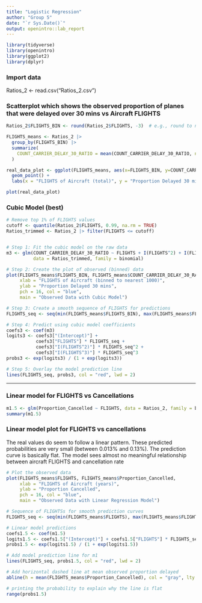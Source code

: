 ```yaml
---
title: "Logistic Regression"
author: "Group 5"
date: "`r Sys.Date()`"
output: openintro::lab_report
---
```


```r
library(tidyverse)
library(openintro)
library(ggplot2)
library(dplyr)
```

### Import data
Ratios_2 <- read.csv("Ratios_2.csv")



### Scatterplot which shows the observed proportion of planes that were delayed over 30 mins vs Aircraft FLIGHTS
```r
Ratios_2$FLIGHTS_BIN <- round(Ratios_2$FLIGHTS, -3)  # e.g., round to nearest 1000

FLIGHTS_means <- Ratios_2 |>
  group_by(FLIGHTS_BIN) |>
  summarize(
    COUNT_CARRIER_DELAY_30_RATIO = mean(COUNT_CARRIER_DELAY_30_RATIO, na.rm = TRUE)
  )

real_data_plot <- ggplot(FLIGHTS_means, aes(x=FLIGHTS_BIN, y=COUNT_CARRIER_DELAY_30_RATIO)) +
  geom_point() +
  labs(x = "FLIGHTS of Aircraft (total)", y = "Proportion Delayed 30 mins")

plot(real_data_plot)
```


### Cubic Model (best)
```r
# Remove top 1% of FLIGHTS values
cutoff <- quantile(Ratios_2$FLIGHTS, 0.99, na.rm = TRUE)
Ratios_trimmed <- Ratios_2 |> filter(FLIGHTS <= cutoff)


# Step 1: Fit the cubic model on the raw data
m3 <- glm(COUNT_CARRIER_DELAY_30_RATIO ~ FLIGHTS + I(FLIGHTS^2) + I(FLIGHTS^3),
          data = Ratios_trimmed, family = binomial)

# Step 2: Create the plot of observed (binned) data
plot(FLIGHTS_means$FLIGHTS_BIN, FLIGHTS_means$COUNT_CARRIER_DELAY_30_RATIO,
     xlab = "FLIGHTS of Aircraft (binned to nearest 1000)",
     ylab = "Proportion Delayed 30 mins",
     pch = 16, col = "blue",
     main = "Observed Data with Cubic Model")

# Step 3: Create a smooth sequence of FLIGHTS for predictions
FLIGHTS_seq <- seq(min(FLIGHTS_means$FLIGHTS_BIN), max(FLIGHTS_means$FLIGHTS_BIN), length.out = 200)

# Step 4: Predict using cubic model coefficients
coefs3 <- coef(m3)
logits3 <- coefs3["(Intercept)"] + 
           coefs3["FLIGHTS"] * FLIGHTS_seq + 
           coefs3["I(FLIGHTS^2)"] * FLIGHTS_seq^2 + 
           coefs3["I(FLIGHTS^3)"] * FLIGHTS_seq^3
probs3 <- exp(logits3) / (1 + exp(logits3))

# Step 5: Overlay the model prediction line
lines(FLIGHTS_seq, probs3, col = "red", lwd = 2)

```


*****


### Linear model for FLIGHTS vs Cancellations
```r
m1.5 <- glm(Proportion_Cancelled ~ FLIGHTS, data = Ratios_2, family = binomial)
summary(m1.5)
```

### Linear model plot for FLIGHTS vs cancellations 
The real values do seem to follow a linear pattern.
These predicted probabilities are very small (between 0.013% and 0.13%).
The prediction curve is basically flat.
The model sees almost no meaningful relationship between aircraft FLIGHTS and cancellation rate
``` r
# Plot the observed data
plot(FLIGHTS_means$FLIGHTS, FLIGHTS_means$Proportion_Cancelled,
     xlab = "FLIGHTS of Aircraft (years)",
     ylab = "Proportion Cancelled",
     pch = 16, col = "blue",
     main = "Observed Data with Linear Regression Model")

# Sequence of FLIGHTSs for smooth prediction curves
FLIGHTS_seq <- seq(min(FLIGHTS_means$FLIGHTS), max(FLIGHTS_means$FLIGHTS), length.out = 200)

# Linear model predictions
coefs1.5 <- coef(m1.5)
logits1.5 <- coefs1.5["(Intercept)"] + coefs1.5["FLIGHTS"] * FLIGHTS_seq
probs1.5 <- exp(logits1.5) / (1 + exp(logits1.5))

# Add model prediction line for m1
lines(FLIGHTS_seq, probs1.5, col = "red", lwd = 2)

# Add horizontal dashed line at mean observed proportion delayed
abline(h = mean(FLIGHTS_means$Proportion_Cancelled), col = "gray", lty = 2)

# printing the probability to explain why the line is flat
range(probs1.5)
```
